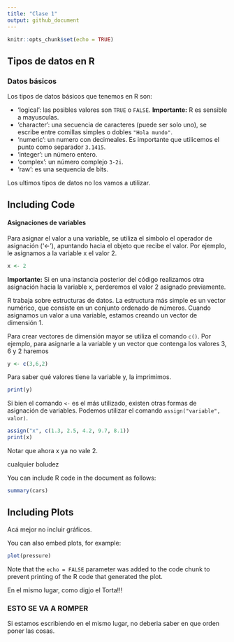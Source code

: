 ```yaml
---
title: "Clase 1"
output: github_document
---
```


```r
knitr::opts_chunk$set(echo = TRUE)
```

## Tipos de datos en R

### Datos básicos 
Los tipos de datos básicos que tenemos en R son:

* 'logical': las posibles valores son `TRUE` o `FALSE`. **Importante:** R es sensible a mayusculas.
* 'character': una secuencia de caracteres (puede ser solo uno), se escribe entre comillas simples o dobles `"Hola mundo"`.
* 'numeric': un numero con decimeales. Es importante que utilicemos el punto como separador `3.1415`.
* 'integer': un número entero.
* 'complex': un número complejo `3-2i`.
* 'raw': es una sequencia de bits.

Los ultimos tipos de datos no los vamos a utilizar.


## Including Code


#### Asignaciones de variables

Para asignar el valor a una variable, se utiliza el símbolo el operador de asignación (‘<-’), apuntando hacia el objeto que recibe el valor. Por ejemplo, le asignamos a la variable x el valor 2.
```r
x <- 2
```
**Importante:** Si en una instancia posterior del código realizamos otra asignación hacia la variable x, perderemos el valor 2 asignado previamente.

R trabaja sobre estructuras de datos. La estructura más simple es un vector numérico, que consiste en un conjunto ordenado de números. Cuando asignamos un valor a una variable, estamos creando un vector de dimensión 1. 

Para crear vectores de dimensión mayor se utiliza el comando `c()`. Por ejemplo, para asignarle a la variable y un vector que contenga los valores 3, 6 y 2 haremos

```r
y <- c(3,6,2)
```

Para saber qué valores tiene la variable y, la imprimimos.
```r
print(y)
```

Si bien el comando `<-` es el más utilizado, existen otras formas de asignación de variables. Podemos utilizar el comando `assign("variable", valor)`. 

```r
assign("x", c(1.3, 2.5, 4.2, 9.7, 8.1))
print(x)
```

Notar que ahora x ya no vale 2. 



cualquier boludez


You can include R code in the document as follows:

```r
summary(cars)
```

## Including Plots

Acá mejor no incluir gráficos. 

You can also embed plots, for example:

```r
plot(pressure)
```

Note that the `echo = FALSE` parameter was added to the code chunk to prevent printing of the R code that generated the plot.



En el mismo lugar, como digjo el Torta!!!

### ESTO SE VA A ROMPER

Si estamos escribiendo en el mismo lugar, no deberia saber en que orden poner las cosas.


